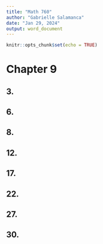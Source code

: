```yaml
---
title: "Math 760"
author: "Gabrielle Salamanca"
date: "Jan 29, 2024"
output: word_document
---
```


```r
knitr::opts_chunk$set(echo = TRUE)
```

# Chapter 9

## 3.
## 6.
## 8.
## 12.
## 17.
## 22.
## 27.
## 30.